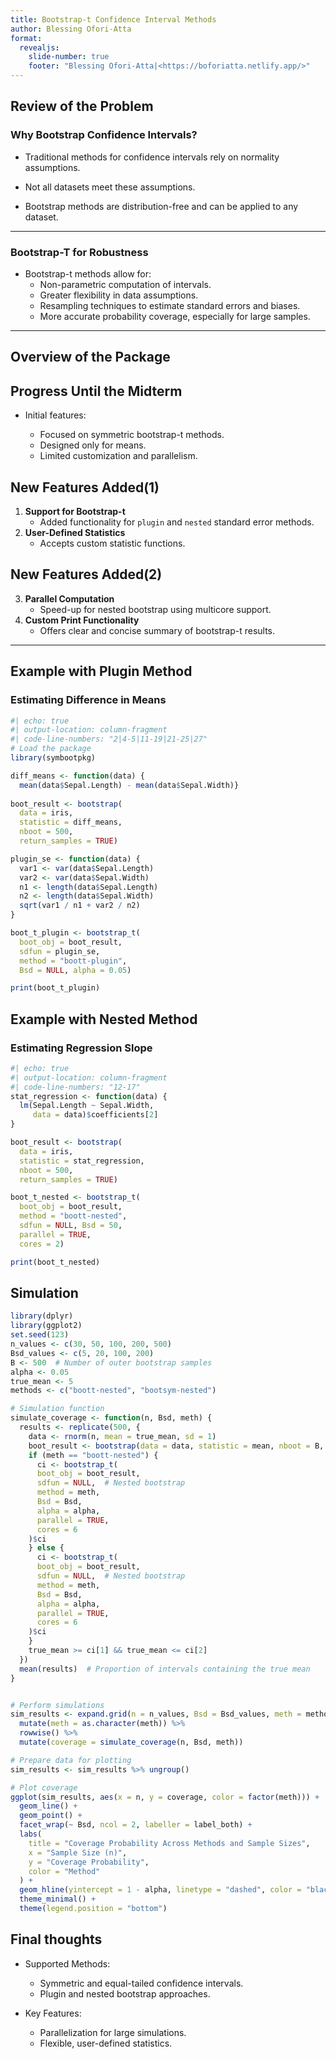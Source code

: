 ```yaml
---
title: Bootstrap-t Confidence Interval Methods
author: Blessing Ofori-Atta
format:
  revealjs:
    slide-number: true
    footer: "Blessing Ofori-Atta|<https://boforiatta.netlify.app/>"
---
```


## Review of the Problem


### Why Bootstrap Confidence Intervals?  
- Traditional methods for confidence intervals rely on normality assumptions.

- Not all datasets meet these assumptions.

- Bootstrap methods are distribution-free and can be applied to any dataset.


---

### Bootstrap-T for Robustness  
- Bootstrap-t methods allow for:
  - Non-parametric computation of intervals.
  - Greater flexibility in data assumptions.
  - Resampling techniques to estimate standard errors and biases.
  - More accurate probability coverage, especially for large samples.
  
  
---

## Overview of the Package

::: {.panel-tabset}

## Progress Until the Midterm 
- Initial features:

  - Focused on symmetric bootstrap-t methods.
  - Designed only for means.
  - Limited customization and parallelism.


## New Features Added(1)

1. **Support for Bootstrap-t**  
   - Added functionality for `plugin` and `nested` standard error methods.  

2. **User-Defined Statistics**  
   - Accepts custom statistic functions.


## New Features Added(2)

3. **Parallel Computation**  
   - Speed-up for nested bootstrap using multicore support.
   
4. **Custom Print Functionality** 
   - Offers clear and concise summary of bootstrap-t results.

:::


---
## Example with Plugin Method  

### Estimating Difference in Means  

```r
#| echo: true
#| output-location: column-fragment
#| code-line-numbers: "2|4-5|11-19|21-25|27"
# Load the package
library(symbootpkg)

diff_means <- function(data) {
  mean(data$Sepal.Length) - mean(data$Sepal.Width)}
  
boot_result <- bootstrap(
  data = iris, 
  statistic = diff_means, 
  nboot = 500, 
  return_samples = TRUE)

plugin_se <- function(data) {
  var1 <- var(data$Sepal.Length)
  var2 <- var(data$Sepal.Width)
  n1 <- length(data$Sepal.Length)
  n2 <- length(data$Sepal.Width)
  sqrt(var1 / n1 + var2 / n2)
}

boot_t_plugin <- bootstrap_t(
  boot_obj = boot_result, 
  sdfun = plugin_se, 
  method = "boott-plugin",  
  Bsd = NULL, alpha = 0.05)

print(boot_t_plugin)
```

## Example with Nested Method  

### Estimating Regression Slope 

```r
#| echo: true
#| output-location: column-fragment
#| code-line-numbers: "12-17"
stat_regression <- function(data) {
  lm(Sepal.Length ~ Sepal.Width, 
     data = data)$coefficients[2]
}

boot_result <- bootstrap(
  data = iris, 
  statistic = stat_regression, 
  nboot = 500, 
  return_samples = TRUE)

boot_t_nested <- bootstrap_t(
  boot_obj = boot_result, 
  method = "boott-nested", 
  sdfun = NULL, Bsd = 50, 
  parallel = TRUE, 
  cores = 2)

print(boot_t_nested)
```


## Simulation

```r
library(dplyr)
library(ggplot2)
set.seed(123)
n_values <- c(30, 50, 100, 200, 500)
Bsd_values <- c(5, 20, 100, 200)
B <- 500  # Number of outer bootstrap samples
alpha <- 0.05
true_mean <- 5
methods <- c("boott-nested", "bootsym-nested")

# Simulation function
simulate_coverage <- function(n, Bsd, meth) {
  results <- replicate(500, {
    data <- rnorm(n, mean = true_mean, sd = 1)
    boot_result <- bootstrap(data = data, statistic = mean, nboot = B, return_samples = TRUE)
    if (meth == "boott-nested") {
      ci <- bootstrap_t(
      boot_obj = boot_result,
      sdfun = NULL,  # Nested bootstrap
      method = meth,
      Bsd = Bsd,
      alpha = alpha,
      parallel = TRUE,
      cores = 6
    )$ci
    } else {
      ci <- bootstrap_t(
      boot_obj = boot_result,
      sdfun = NULL,  # Nested bootstrap
      method = meth,
      Bsd = Bsd,
      alpha = alpha,
      parallel = TRUE,
      cores = 6
    )$ci
    }
    true_mean >= ci[1] && true_mean <= ci[2]
  })
  mean(results)  # Proportion of intervals containing the true mean
}


# Perform simulations
sim_results <- expand.grid(n = n_values, Bsd = Bsd_values, meth = methods) %>%
  mutate(meth = as.character(meth)) %>%
  rowwise() %>%
  mutate(coverage = simulate_coverage(n, Bsd, meth))

# Prepare data for plotting
sim_results <- sim_results %>% ungroup()

# Plot coverage
ggplot(sim_results, aes(x = n, y = coverage, color = factor(meth))) +
  geom_line() +
  geom_point() +
  facet_wrap(~ Bsd, ncol = 2, labeller = label_both) +
  labs(
    title = "Coverage Probability Across Methods and Sample Sizes",
    x = "Sample Size (n)",
    y = "Coverage Probability",
    color = "Method"
  ) +
  geom_hline(yintercept = 1 - alpha, linetype = "dashed", color = "black")+
  theme_minimal() +
  theme(legend.position = "bottom")
```


## Final thoughts

- Supported Methods:

  - Symmetric and equal-tailed confidence intervals.
  - Plugin and nested bootstrap approaches.

- Key Features:

  - Parallelization for large simulations.
  - Flexible, user-defined statistics.
